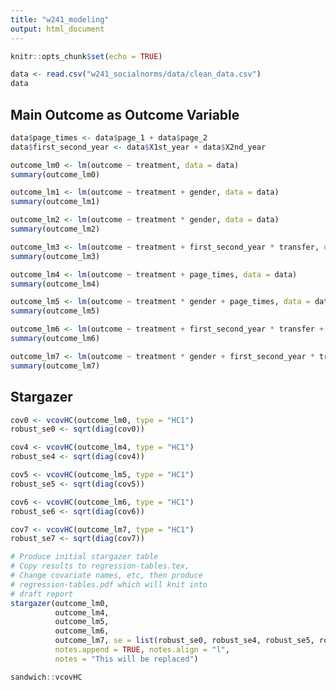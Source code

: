 ```yaml
---
title: "w241_modeling"
output: html_document
---
```


```r
knitr::opts_chunk$set(echo = TRUE)
```

```r
data <- read.csv("w241_socialnorms/data/clean_data.csv")
data
```


## Main Outcome as Outcome Variable

```r
data$page_times <- data$page_1 + data$page_2
data$first_second_year <- data$X1st_year + data$X2nd_year

```


```r
outcome_lm0 <- lm(outcome ~ treatment, data = data)
summary(outcome_lm0)
```

```r
outcome_lm1 <- lm(outcome ~ treatment + gender, data = data)
summary(outcome_lm1)
```


```r
outcome_lm2 <- lm(outcome ~ treatment * gender, data = data)
summary(outcome_lm2)
```


```r
outcome_lm3 <- lm(outcome ~ treatment + first_second_year * transfer, data = data)
summary(outcome_lm3)
```


```r
outcome_lm4 <- lm(outcome ~ treatment + page_times, data = data)
summary(outcome_lm4)
```



```r
outcome_lm5 <- lm(outcome ~ treatment * gender + page_times, data = data)
summary(outcome_lm5)
```


```r
outcome_lm6 <- lm(outcome ~ treatment + first_second_year * transfer + page_times, data = data)
summary(outcome_lm6)
```


```r
outcome_lm7 <- lm(outcome ~ treatment * gender + first_second_year * transfer + page_times, data = data)
summary(outcome_lm7)
```


## Stargazer
```r
cov0 <- vcovHC(outcome_lm0, type = "HC1")
robust_se0 <- sqrt(diag(cov0))

cov4 <- vcovHC(outcome_lm4, type = "HC1")
robust_se4 <- sqrt(diag(cov4))

cov5 <- vcovHC(outcome_lm5, type = "HC1")
robust_se5 <- sqrt(diag(cov5))

cov6 <- vcovHC(outcome_lm6, type = "HC1")
robust_se6 <- sqrt(diag(cov6))

cov7 <- vcovHC(outcome_lm7, type = "HC1")
robust_se7 <- sqrt(diag(cov7))

# Produce initial stargazer table
# Copy results to regression-tables.tex, 
# Change covariate names, etc, then produce 
# regression-tables.pdf which will knit into
# draft report
stargazer(outcome_lm0,
          outcome_lm4,
          outcome_lm5,
          outcome_lm6, 
          outcome_lm7, se = list(robust_se0, robust_se4, robust_se5, robust_se6, robust_se7),
          notes.append = TRUE, notes.align = "l",
          notes = "This will be replaced")

sandwich::vcovHC
```
